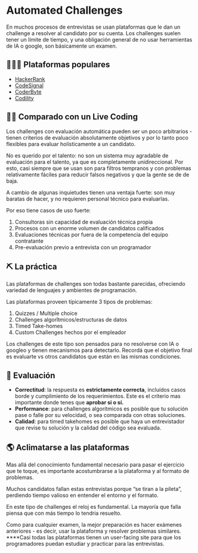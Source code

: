 
# Automated Challenges

En muchos procesos de entrevistas se usan plataformas que le dan un challenge a resolver al candidato por su cuenta. Los challenges suelen tener un límite de tiempo, y una obligación general de no usar herramientas de IA o google, son básicamente un examen.

<IREmbed src="https://www.youtube.com/embed/iVP9l1EfrsM?si=F56UxPVsNBRjDUzV"/>

## 🧑‍🤝‍🧑 **Plataformas populares**

- [HackerRank](https://www.hackerrank.com/)
- [CodeSignal](https://codesignal.com/)
- [CoderByte](https://coderbyte.com/)
- [Codility](https://www.codility.com/)

## 🧑‍💻 **Comparado con un Live Coding**

Los challenges con evaluación automática pueden ser un poco arbitrarios - tienen criterios de evaluación absolutamente objetivos y por lo tanto poco flexibles para evaluar holísticamente a un candidato. 

No es querido por el talento: no son un sistema muy agradable de evaluación para el talento, ya que es completamente unidireccional.  Por esto, casi siempre que se usan son para filtros tempranos y con problemas relativamente fáciles para reducir falsos negativos y que la gente se de de baja.

A cambio de algunas inquietudes tienen una ventaja fuerte: son muy baratas de hacer, y no requieren personal técnico para evaluarlas. 

Por eso tiene casos de uso fuerte:

1. Consultoras sin capacidad de evaluación técnica propia
2. Procesos con un enorme volumen de candidatos calificados
3. Evaluaciones técnicas por fuera de la competencia del equipo contratante
4. Pre-evaluación previo a entrevista con un programador

## ⛏️ La práctica

Las plataformas de challenges son todas bastante parecidas, ofreciendo variedad de lenguajes y ambientes de programación.

Las plataformas proveen típicamente 3 tipos de problemas:

1. Quizzes / Multiple choice
2. Challenges algorîtmicos/estructuras de datos
3. Timed Take-homes
4. Custom Challenges hechos por el empleador

<Callout emoji="💡">
Los challenges de este tipo son pensados para no resolverse con IA o googleo y tienen mecanismos para detectarlo. Recordá que el objetivo final es evaluarte vs otros candidatos que están en las mismas condiciones.

</Callout>

## 📝 **Evaluación**

- **Correctitud**: la respuesta es **estrictamente correcta**, incluídos casos borde y cumplimiento de los requerimientos. Este es el criterio mas importante donde tenes que **aprobar si o sí.**
- **Performance**: para challenges algorítmicos es posible que tu solución pase o falle por su velocidad, o sea comparada con otras soluciones.
- **Calidad**: para timed takehomes es posible que haya un entrevistador que revise tu solución y la calidad del código sea evaluada.

## 🌎 Aclimatarse a las plataformas

Mas allá del conocimiento fundamental necesario para pasar el ejercicio que te toque, es importante acostumbrarse a la plataforma y al formato de problemas.

Muchos candidatos fallan estas entrevistas porque “se tiran a la pileta”, perdiendo tiempo valioso en entender el entorno y el formato. 

<Callout emoji="💡">
En este tipo de challenges el reloj es fundamental. La mayoría que falla piensa que con más tiempo lo tendria resuelto.

</Callout>

Como para cualquier examen, la mejor preparación es hacer exámenes anteriores - es decir, usar la plataforma y resolver problemas similares. ****Casi todas las plataformas tienen un user-facing site para que los programadores puedan estudiar y practicar para las entrevistas.
